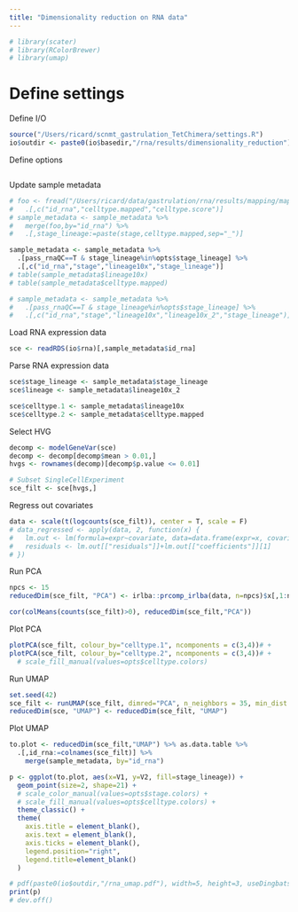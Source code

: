 ```yaml
---
title: "Dimensionality reduction on RNA data"
---
```

  
```r
# library(scater)
# library(RColorBrewer)
# library(umap)
```

# Define settings

Define I/O
```r
source("/Users/ricard/scnmt_gastrulation_TetChimera/settings.R")
io$outdir <- paste0(io$basedir,"/rna/results/dimensionality_reduction")
```

Define options
```r
```


Update sample metadata

```r
# foo <- fread("/Users/ricard/data/gastrulation/rna/results/mapping/mapping.txt.gz") %>%
#   .[,c("id_rna","celltype.mapped","celltype.score")]
# sample_metadata <- sample_metadata %>% 
#   merge(foo,by="id_rna") %>%
#   .[,stage_lineage:=paste(stage,celltype.mapped,sep="_")]
```

```r
sample_metadata <- sample_metadata %>% 
  .[pass_rnaQC==T & stage_lineage%in%opts$stage_lineage] %>%
  .[,c("id_rna","stage","lineage10x","stage_lineage")]
# table(sample_metadata$lineage10x)
# table(sample_metadata$celltype.mapped)
```

```r
# sample_metadata <- sample_metadata %>% 
#   .[pass_rnaQC==T & stage_lineage%in%opts$stage_lineage] %>%
#   .[,c("id_rna","stage","lineage10x","lineage10x_2","stage_lineage")]
```

Load RNA expression data
```r
sce <- readRDS(io$rna)[,sample_metadata$id_rna]
```

Parse RNA expression data
```r
sce$stage_lineage <- sample_metadata$stage_lineage
sce$lineage <- sample_metadata$lineage10x_2

sce$celltype.1 <- sample_metadata$lineage10x
sce$celltype.2 <- sample_metadata$celltype.mapped
```

Select HVG
```r
decomp <- modelGeneVar(sce)
decomp <- decomp[decomp$mean > 0.01,]
hvgs <- rownames(decomp)[decomp$p.value <= 0.01]

# Subset SingleCellExperiment
sce_filt <- sce[hvgs,]
```

Regress out covariates
```r
data <- scale(t(logcounts(sce_filt)), center = T, scale = F)
# data_regressed <- apply(data, 2, function(x) {
#   lm.out <- lm(formula=expr~covariate, data=data.frame(expr=x, covariate=factor(sce_filt$stage)));
#   residuals <- lm.out[["residuals"]]+lm.out[["coefficients"]][1]
# })
```

Run PCA
```r
npcs <- 15
reducedDim(sce_filt, "PCA") <- irlba::prcomp_irlba(data, n=npcs)$x[,1:npcs]
```

```r
cor(colMeans(counts(sce_filt)>0), reducedDim(sce_filt,"PCA"))
```


Plot PCA
```r
plotPCA(sce_filt, colour_by="celltype.1", ncomponents = c(3,4))# +
plotPCA(sce_filt, colour_by="celltype.2", ncomponents = c(3,4))# +
  # scale_fill_manual(values=opts$celltype.colors)
```

Run UMAP
```r
set.seed(42)
sce_filt <- runUMAP(sce_filt, dimred="PCA", n_neighbors = 35, min_dist = 0.45)
reducedDim(sce, "UMAP") <- reducedDim(sce_filt, "UMAP") 
```

Plot UMAP
```r
to.plot <- reducedDim(sce_filt,"UMAP") %>% as.data.table %>% 
  .[,id_rna:=colnames(sce_filt)] %>%
    merge(sample_metadata, by="id_rna")

p <- ggplot(to.plot, aes(x=V1, y=V2, fill=stage_lineage)) +
  geom_point(size=2, shape=21) +
  # scale_color_manual(values=opts$stage.colors) +
  # scale_fill_manual(values=opts$celltype.colors) +
  theme_classic() +
  theme(
    axis.title = element_blank(),
    axis.text = element_blank(),
    axis.ticks = element_blank(),
    legend.position="right",
    legend.title=element_blank()
  )

# pdf(paste0(io$outdir,"/rna_umap.pdf"), width=5, height=3, useDingbats = F)
print(p)
# dev.off()
```
